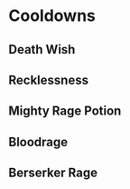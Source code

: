 # Cooldowns{#cds}
## Death Wish
## Recklessness
## Mighty Rage Potion
## Bloodrage
## Berserker Rage